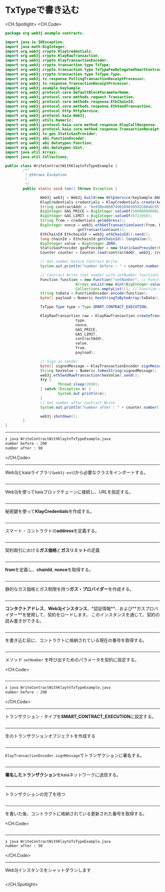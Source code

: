# TxTypeで書き込む

<CH.Spotlight>
<CH.Code>

```java WriteContractWithKlaytnTxTypeExample.java
package org.web3j.example.contracts;

import java.io.IOException;
import java.math.BigInteger;
import org.web3j.crypto.KlayCredentials;
import org.web3j.crypto.KlayRawTransaction;
import org.web3j.crypto.KlayTransactionEncoder;
import org.web3j.crypto.transaction.type.TxType;
import org.web3j.crypto.transaction.type.TxTypeFeeDelegatedSmartContractExecution;
import org.web3j.crypto.transaction.type.TxType.Type;
import org.web3j.tx.response.PollingTransactionReceiptProcessor;
import org.web3j.tx.response.TransactionReceiptProcessor;
import org.web3j.example.keySample;
import org.web3j.protocol.core.DefaultBlockParameterName;
import org.web3j.protocol.core.methods.request.Transaction;
import org.web3j.protocol.core.methods.response.EthChainId;
import org.web3j.protocol.core.methods.response.EthSendTransaction;
import org.web3j.protocol.http.HttpService;
import org.web3j.protocol.kaia.Web3j;
import org.web3j.utils.Numeric;
import org.web3j.protocol.kaia.core.method.response.KlayCallResponse;
import org.web3j.protocol.kaia.core.method.response.TransactionReceipt;
import org.web3j.tx.gas.StaticGasProvider;
import org.web3j.abi.FunctionEncoder;
import org.web3j.abi.datatypes.Function;
import org.web3j.abi.datatypes.Uint;
import java.util.Arrays;
import java.util.Collections;

public class WriteContractWithKlaytnTxTypeExample {
        /**
         * @throws Exception
         *
         */
        public static void run() throws Exception {

                Web3j web3j = Web3j.build(new HttpService(keySample.BAOBAB_URL));
                KlayCredentials credentials = KlayCredentials.create(keySample.LEGACY_KEY_privkey);
                String contractAddr = "0x95Be48607498109030592C08aDC9577c7C2dD505";
                BigInteger GAS_PRICE = BigInteger.valueOf(50000000000L);
                BigInteger GAS_LIMIT = BigInteger.valueOf(6721950);
                String from = credentials.getAddress();
                BigInteger nonce = web3j.ethGetTransactionCount(from, DefaultBlockParameterName.LATEST).send()
                                .getTransactionCount();
                EthChainId EthchainId = web3j.ethChainId().send();
                long chainId = EthchainId.getChainId().longValue();
                BigInteger value = BigInteger.ZERO;
                StaticGasProvider gasProvider = new StaticGasProvider(GAS_PRICE, GAS_LIMIT);
                Counter counter = Counter.load(contractAddr, web3j, credentials.convertToCredentials(), gasProvider);

                // Get number before Contract Write
                System.out.println("number before : " + counter.number().send());

                // Contract Write (Set number with setNumber function)
                Function function = new Function("setNumber", // Function name
                                Arrays.asList(new Uint(BigInteger.valueOf(50))), // Function input parameters
                                Collections.emptyList()); // Function returned parameters
                String txData = FunctionEncoder.encode(function);
                byte[] payload = Numeric.hexStringToByteArray(txData);

                TxType.Type type = Type.SMART_CONTRACT_EXECUTION;

                KlayRawTransaction raw = KlayRawTransaction.createTransaction(
                                type,
                                nonce,
                                GAS_PRICE,
                                GAS_LIMIT,
                                contractAddr,
                                value,
                                from,
                                payload);

                // Sign as sender
                byte[] signedMessage = KlayTransactionEncoder.signMessage(raw, chainId, credentials);
                String hexValue = Numeric.toHexString(signedMessage);
                web3j.ethSendRawTransaction(hexValue).send();
                try {
                        Thread.sleep(2000);
                } catch (Exception e) {
                        System.out.println(e);
                }
                // Get number after Contract Write
                System.out.println("number after : " + counter.number().send());

                web3j.shutdown();
        }
}

```

---

```zsh output
❯ java WriteContractWithKlaytnTxTypeExample.java
number before : 298
number after : 50
```

</CH.Code>

---

Web3jとkaiaライブラリ(`web3j-ext`)から必要なクラスをインポートする。

```java WriteContractWithKlaytnTxTypeExample.java focus=1:28

```

---

Web3jを使ってkaiaブロックチェーンに接続し、URLを指定する。

```java WriteContractWithKlaytnTxTypeExample.java focus=37

```

---

秘密鍵を使って**KlayCredentials**を作成する。

```java WriteContractWithKlaytnTxTypeExample.java focus=38

```

---

スマート・コントラクトの**address**を定義する。

```java WriteContractWithKlaytnTxTypeExample.java focus=39

```

---

契約取引における**ガス価格**と**ガスリミット**の定義

```java WriteContractWithKlaytnTxTypeExample.java focus=40:41

```

---

**from**を定義し、**chainId**, **nonce**を取得する。

```java WriteContractWithKlaytnTxTypeExample.java focus=42:46

```

---

静的なガス価格とガス制限を持つ**ガス・プロバイダー**を作成する。

```java WriteContractWithKlaytnTxTypeExample.java focus=48

```

---

**コンタクトアドレス**、**Web3jインスタンス**、\*認証情報**、および**ガスプロバイダー\*\*を使用して、契約をロードします。 このインスタンスを通じて、契約の読み書きができる。

```java WriteContractWithKlaytnTxTypeExample.java focus=43

```

---

を書き込む前に、コントラクトに格納されている現在の番号を取得する。

```java WriteContractWithKlaytnTxTypeExample.java focus=51:52

```

---

メソッド `setNumber` を呼び出すためのパラメータを契約に設定する。

<CH.Code>
```java WriteContractWithKlaytnTxTypeExample.java focus=54:59

````


---

```zsh output
❯ java WriteContractWithKlaytnTxTypeExample.java
number before : 298
````

</CH.Code>

---

トランザクション・タイプを**SMART_CONTRACT_EXECUTION**に設定する。

```java WriteContractWithKlaytnTxTypeExample.java focus=61

```

---

生のトランザクションオブジェクトを作成する

```java WriteContractWithKlaytnTxTypeExample.java focus=63:71

```

---

`KlayTransactionEncoder.signMessage`でトランザクションに署名する。

```java WriteContractWithKlaytnTxTypeExample.java focus=73:74

```

---

**署名したトランザクション**をkaiaネットワークに送信する。

```java WriteContractWithKlaytnTxTypeExample.java focus=75:76

```

---

トランザクションの完了を待つ

```java WriteContractWithKlaytnTxTypeExample.java focus=77:81

```

---

を書いた後、コントラクトに格納されている更新された番号を取得する。

<CH.Code>
```java WriteContractWithKlaytnTxTypeExample.java focus=82:83

````


---

```zsh output
❯ java WriteContractWithKlaytnTxTypeExample.java
number after : 50
````

</CH.Code>

---

Web3jインスタンスをシャットダウンします

```java WriteContractWithKlaytnTxTypeExample.java focus=85

```

</CH.Spotlight>
